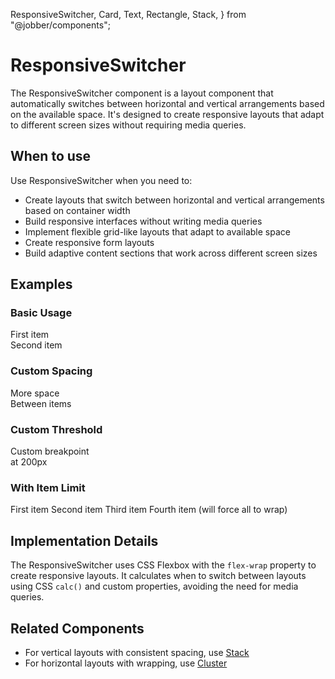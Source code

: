   ResponsiveSwitcher,
  Card,
  Text,
  Rectangle,
  Stack,
} from "@jobber/components";

# ResponsiveSwitcher

The ResponsiveSwitcher component is a layout component that automatically
switches between horizontal and vertical arrangements based on the available
space. It's designed to create responsive layouts that adapt to different screen
sizes without requiring media queries.

## When to use

Use ResponsiveSwitcher when you need to:

- Create layouts that switch between horizontal and vertical arrangements based
  on container width
- Build responsive interfaces without writing media queries
- Implement flexible grid-like layouts that adapt to available space
- Create responsive form layouts
- Build adaptive content sections that work across different screen sizes

## Examples

### Basic Usage

<Canvas>
  <div style={{ width: "100%" }}>
    <ResponsiveSwitcher threshold="30ch">
      <div>
        <Card>
          <Rectangle>
            <Text>First item</Text>
          </Rectangle>
        </Card>
      </div>
      <div>
        <Card>
          <Rectangle>
            <Text>Second item</Text>
          </Rectangle>
        </Card>
      </div>
    </ResponsiveSwitcher>
  </div>
</Canvas>

### Custom Spacing

<Canvas>
  <div style={{ width: "100%" }}>
    <ResponsiveSwitcher threshold="40ch" space="large">
      <div>
        <Card>
          <Rectangle>
            <Text>More space</Text>
          </Rectangle>
        </Card>
      </div>
      <div>
        <Card>
          <Rectangle>
            <Text>Between items</Text>
          </Rectangle>
        </Card>
      </div>
    </ResponsiveSwitcher>
  </div>
</Canvas>

### Custom Threshold

<Canvas>
  <div style={{ width: "100%" }}>
    <ResponsiveSwitcher threshold="200px">
      <div>
        <Card>
          <Rectangle>
            <Text>Custom breakpoint</Text>
          </Rectangle>
        </Card>
      </div>
      <div>
        <Card>
          <Rectangle>
            <Text>at 200px</Text>
          </Rectangle>
        </Card>
      </div>
    </ResponsiveSwitcher>
  </div>
</Canvas>

### With Item Limit

<Canvas>
  <div style={{ width: "100%" }}>
    <ResponsiveSwitcher threshold="30ch" limit={3}>
      <Card>
        <Rectangle>
          <Text>First item</Text>
        </Rectangle>
      </Card>
      <Card>
        <Rectangle>
          <Text>Second item</Text>
        </Rectangle>
      </Card>
      <Card>
        <Rectangle>
          <Text>Third item</Text>
        </Rectangle>
      </Card>
      <Card>
        <Rectangle>
          <Text>Fourth item (will force all to wrap)</Text>
        </Rectangle>
      </Card>
    </ResponsiveSwitcher>
  </div>
</Canvas>

## Implementation Details

The ResponsiveSwitcher uses CSS Flexbox with the `flex-wrap` property to create
responsive layouts. It calculates when to switch between layouts using CSS
`calc()` and custom properties, avoiding the need for media queries.

## Related Components

- For vertical layouts with consistent spacing, use [Stack](/components/Stack)
- For horizontal layouts with wrapping, use [Cluster](/components/Cluster)
